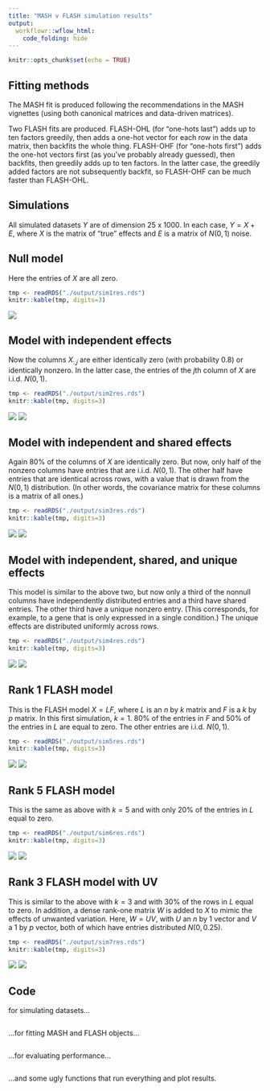 ```yaml
---
title: "MASH v FLASH simulation results"
output: 
  workflowr::wflow_html:
    code_folding: hide
---
```


```r
knitr::opts_chunk$set(echo = TRUE)
```

## Fitting methods

The MASH fit is produced following the recommendations in the MASH vignettes (using both canonical matrices and data-driven matrices).

Two FLASH fits are produced. FLASH-OHL (for "one-hots last") adds up to ten factors greedily, then adds a one-hot vector for each row in the data matrix, then backfits the whole thing. FLASH-OHF (for "one-hots first") adds the one-hot vectors first (as you've probably already guessed), then backfits, then greedily adds up to ten factors. In the latter case, the greedily added factors are not subsequently backfit, so FLASH-OHF can be much faster than FLASH-OHL.

## Simulations

All simulated datasets $Y$ are of dimension 25 x 1000. In each case, $Y = X + E$, where $X$ is the matrix of "true" effects and $E$ is a matrix of $N(0, 1)$ noise.

## Null model

Here the entries of $X$ are all zero.

```r
tmp <- readRDS("./output/sim1res.rds")
knitr::kable(tmp, digits=3)
```

![](images/sim1time.png)

## Model with independent effects

Now the columns $X_{:, j}$ are either identically zero (with probability 0.8) or identically nonzero. In the latter case, the entries of the $j$th column of $X$ are i.i.d. $N(0, 1)$.

```r
tmp <- readRDS("./output/sim2res.rds")
knitr::kable(tmp, digits=3)
```

![](images/sim2ROC.png)
![](images/sim2time.png)

## Model with independent and shared effects

Again 80% of the columns of $X$ are identically zero. But now, only half of the nonzero columns have entries that are i.i.d. $N(0, 1)$. The other half have entries that are identical across rows, with a value that is drawn from the $N(0, 1)$ distribution. (In other words, the covariance matrix for these columns is a matrix of all ones.)

```r
tmp <- readRDS("./output/sim3res.rds")
knitr::kable(tmp, digits=3)
```

![](images/sim3ROC.png)
![](images/sim3time.png)

## Model with independent, shared, and unique effects

This model is similar to the above two, but now only a third of the nonnull columns have independently distributed entries and a third have shared entries. The other third have a unique nonzero entry. (This corresponds, for example, to a gene that is only expressed in a single condition.) The unique effects are distributed uniformly across rows.

```r
tmp <- readRDS("./output/sim4res.rds")
knitr::kable(tmp, digits=3)
```

![](images/sim4ROC.png)
![](images/sim4time.png)

## Rank 1 FLASH model

This is the FLASH model $X = LF$, where $L$ is an $n$ by $k$ matrix and $F$ is a $k$ by $p$ matrix. In this first simulation, $k = 1$. 80% of the entries in $F$ and 50% of the entries in $L$ are equal to zero. The other entries are i.i.d. $N(0, 1)$.

```r
tmp <- readRDS("./output/sim5res.rds")
knitr::kable(tmp, digits=3)
```

![](images/sim5ROC.png)
![](images/sim5time.png)

## Rank 5 FLASH model 

This is the same as above with $k = 5$ and with only 20% of the entries in $L$ equal to zero.

```r
tmp <- readRDS("./output/sim6res.rds")
knitr::kable(tmp, digits=3)
```

![](images/sim6ROC.png)
![](images/sim6time.png)

## Rank 3 FLASH model with UV

This is similar to the above with $k = 3$ and with 30% of the rows in $L$ equal to zero. In addition, a dense rank-one matrix $W$ is added to $X$ to mimic the effects of unwanted variation. Here, $W = UV$, with $U$ an $n$ by 1 vector and $V$ a 1 by $p$ vector, both of which have entries distributed $N(0, 0.25)$.

```r
tmp <- readRDS("./output/sim7res.rds")
knitr::kable(tmp, digits=3)
```

![](images/sim7ROC.png)
![](images/sim7time.png)


## Code

for simulating datasets...
```r
```

...for fitting MASH and FLASH objects...
```r
```

...for evaluating performance...
```r
```

...and some ugly functions that run everything and plot results.
```r
```
